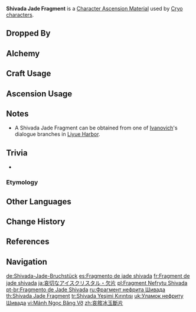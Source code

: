 {{Item Infobox
|id           = 104162
|image        = Item Shivada Jade Fragment.png
|type         = Character Ascension Materials
|invCategory  = Character Development Items
|quality      = 3
|group        = Shivada Jade
|group2       = Ascension Gems
|description  = Character Ascension material.<br>"Sorry..."
|source1      = Dropped by [[Normal Bosses]] and [[Weekly Bosses]] (Lv. 40+)
|source2      = [[Alchemy]] (AR 25+)
|source3      = [[Parametric Transformer]]
}}
'''Shivada Jade Fragment''' is a [[Character Ascension Material]] used by [[Cryo]] [[characters]].

==Dropped By==
{{Dropped By|level=40}}

==Alchemy==
{{Recipe
|type = Crafting
|Shivada Jade Sliver = 3
|Mora = 300
|sort = Shivada Jade Sliver;Mora
}}
{{Recipe
|type = Converting
|Agnidus Agate Fragment = 1
|Dust of Azoth = 3
|sort = Agnidus Agate Fragment;Dust of Azoth
}}
{{Recipe
|type = Converting
|Varunada Lazurite Fragment = 1
|Dust of Azoth = 3
|sort = Varunada Lazurite Fragment;Dust of Azoth
}}
{{Recipe
|type = Converting
|Nagadus Emerald Fragment = 1
|Dust of Azoth = 3
|sort = Nagadus Emerald Fragment;Dust of Azoth
}}
{{Recipe
|type = Converting
|Vajrada Amethyst Fragment = 1
|Dust of Azoth = 3
|sort = Vajrada Amethyst Fragment;Dust of Azoth
}}
{{Recipe
|type = Converting
|Vayuda Turquoise Fragment = 1
|Dust of Azoth = 3
|sort = Vayuda Turquoise Fragment;Dust of Azoth
}}
{{Recipe
|type = Converting
|Prithiva Topaz Fragment = 1
|Dust of Azoth = 3
|sort = Prithiva Topaz Fragment;Dust of Azoth
}}

==Craft Usage==
{{Craft Usage}}

==Ascension Usage==
{{Ascension Usage}}

==Notes==
*A Shivada Jade Fragment can be obtained from one of [[Ivanovich]]'s dialogue branches in [[Liyue Harbor]].

==Trivia==
* {{Transclude|Shivada Jade|ShivadaQuote|section=1}}

===Etymology===
{{Transclude|Shivada Jade|Etymology}}

==Other Languages==
{{Other Languages
|en      = Shivada Jade Fragment
|zhs     = 哀叙冰玉断片
|zhs_rm  = Āixù Bīngyù Duànpiàn
|zht     = 哀敘冰玉斷片
|zht_rm  = Āixù Bīngyù Duànpiàn
|zh_tl   = Grief-Narrating Ice Jade Fragment
|ja      = 哀切なアイスクリスタル・欠片
|ja_rm   = Aisetsu na Aisu Kurisutaru - Kakera
|ja_tl   = Mournful Ice Crystal - Fragment
|ko      = 서늘한 빙옥 조각
|ko_rm   = 
|ko_tl   = Cool Ice-Jade Fragment
|es      = Fragmento de jade shivada
|es_tl   = Shivada Jade Fragment
|fr      = Fragment de jade shivada
|fr_tl   = Shivada Jade Fragment
|ru      = Фрагмент нефрита Шивада
|ru_tl   = Shivada Jade Fragment
|th      = Shivada Jade Fragment
|vi      = Mảnh {{tt|Ngọc Băng|玉冰}} Vỡ
|vi_tl   = Piece of Broken Ice Jade
|de      = Shivada-Jade-Bruchstück
|de_tl   = Shivada Jade Fragment
|id      = Shivada Jade Fragment
|pt      = Fragmento de Jade Shivada
|pt_tl   = Shivada Jade Fragment
|tr      = Shivada Yeşimi Kırıntısı
|tr_tl   = Shivada Jade Fragment
|it      = Frammento di giada Shivada
|it_tl   = Shivada Jade Fragment
}}

==Change History==
{{Change History|1.0}}

==References==
{{reflist}}

==Navigation==
{{Development Item Navbox|Character Ascension Materials}}

[[de:Shivada-Jade-Bruchstück]]
[[es:Fragmento de jade shivada]]
[[fr:Fragment de jade shivada]]
[[ja:哀切なアイスクリスタル・欠片]]
[[pl:Fragment Nefrytu Shivada]]
[[pt-br:Fragmento de Jade Shivada]]
[[ru:Фрагмент нефрита Шивада]]
[[th:Shivada Jade Fragment]]
[[tr:Shivada Yeşimi Kırıntısı]]
[[uk:Уламок нефриту Шивада]]
[[vi:Mảnh Ngọc Băng Vỡ]]
[[zh:哀敘冰玉斷片]]
